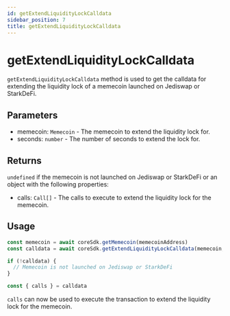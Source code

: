 ---
id: getExtendLiquidityLockCalldata
sidebar_position: 7
title: getExtendLiquidityLockCalldata
---

# getExtendLiquidityLockCalldata

`getExtendLiquidityLockCalldata` method is used to get the calldata for extending the liquidity lock of a memecoin launched on Jediswap or StarkDeFi.

## Parameters

- memecoin: `Memecoin` - The memecoin to extend the liquidity lock for.
- seconds: `number` - The number of seconds to extend the lock for.

## Returns

`undefined` if the memecoin is not launched on Jediswap or StarkDeFi or an object with the following properties:

- calls: `Call[]` - The calls to execute to extend the liquidity lock for the memecoin.

## Usage

```ts
const memecoin = await coreSdk.getMemecoin(memecoinAddress)
const calldata = await coreSdk.getExtendLiquidityLockCalldata(memecoin, seconds)

if (!calldata) {
  // Memecoin is not launched on Jediswap or StarkDeFi
}

const { calls } = calldata
```

`calls` can now be used to execute the transaction to extend the liquidity lock for the memecoin.
